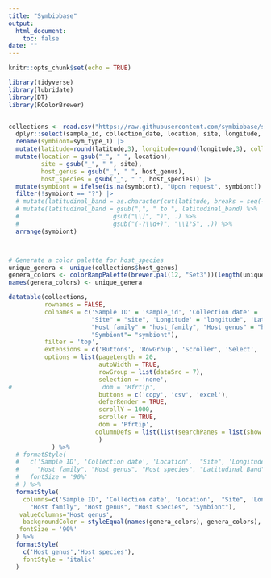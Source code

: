 ```yaml
---
title: "Symbiobase"
output: 
  html_document:
    toc: false
date: ""
---
```


```r
knitr::opts_chunk$set(echo = TRUE)
```

<style>
/* Set a custom width for the main content */
.main-container {
  max-width: 1200px; /* Adjust the width as needed */
  margin: 0 auto;   /* Center the content */
}
</style>

```r

library(tidyverse)
library(lubridate)
library(DT)
library(RColorBrewer)


collections <- read.csv("https://raw.githubusercontent.com/symbiobase/symbioID/main/Symbiobase.csv")  |>
  dplyr::select(sample_id, collection_date, location, site, longitude, latitude, host_family, host_genus, host_species, sym_type_1) |>
  rename(symbiont=sym_type_1) |> 
  mutate(latitude=round(latitude,3), longitude=round(longitude,3), collection_date=ymd(collection_date)) |> 
  mutate(location = gsub("_", " ", location),
         site = gsub("_", " ", site),
         host_genus = gsub("_", " ", host_genus),
         host_species = gsub("_", " ", host_species)) |> 
  mutate(symbiont = ifelse(is.na(symbiont), "Upon request", symbiont)) |> 
  filter(!symbiont == "?") |> 
  # mutate(latitudinal_band = as.character(cut(latitude, breaks = seq(-34, -13, by = 1), include.lowest = TRUE))) %>%
  # mutate(latitudinal_band = gsub(",", " to ", latitudinal_band) %>%
  #                          gsub("\\]", ")", .) %>%
  #                          gsub("(-?\\d+)", "\\1°S", .)) %>%
  arrange(symbiont)



# Generate a color palette for host_species
unique_genera <- unique(collections$host_genus)
genera_colors <- colorRampPalette(brewer.pal(12, "Set3"))(length(unique_genera))
names(genera_colors) <- unique_genera

datatable(collections,  
          rownames = FALSE, 
          colnames = c('Sample ID' = 'sample_id', 'Collection date' = 'collection_date', 'Location' = 'location', 
                       "Site" = "site", 'Longitude' = "longitude", 'Latitude' = 'latitude', 
                       "Host family" = "host_family", "Host genus" = "host_genus", "Host species" = "host_species", 
                       "Symbiont"= "symbiont"),
          filter = 'top', 
          extensions = c('Buttons', 'RowGroup', 'Scroller', 'Select', 'SearchPanes'), 
          options = list(pageLength = 20, 
                         autoWidth = TRUE,
                         rowGroup = list(dataSrc = 7),
                         selection = 'none',
#                         dom = 'Bfrtip',
                         buttons = c('copy', 'csv', 'excel'),
                         deferRender = TRUE,
                         scrollY = 1000,
                         scroller = TRUE,
                         dom = 'Pfrtip', 
                        columnDefs = list(list(searchPanes = list(show = FALSE), targets = c(1,2,4,5,6)))
                         )
            ) %>%
  # formatStyle(
  #   c('Sample ID', 'Collection date', 'Location',  "Site", 'Longitude', 'Latitude', 
  #     "Host family", "Host genus", "Host species", "Latitudinal Band"),
  #   fontSize = '90%'
  # ) %>%
  formatStyle(
    columns=c('Sample ID', 'Collection date', 'Location',  "Site", 'Longitude', 'Latitude', 
      "Host family", "Host genus", "Host species", "Symbiont"),
   valueColumns='Host genus',
    backgroundColor = styleEqual(names(genera_colors), genera_colors),
   fontSize = '90%'
  ) %>%
  formatStyle(
    c('Host genus','Host species'),
    fontStyle = 'italic'
  )

```
